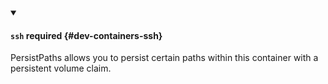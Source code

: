 


<details className="config-field" data-expandable="true" open>
<summary>

#### `ssh` <span className="config-field-required" data-required="false">required</span> <span className="config-field-type"></span> <span className="config-field-default"></span> <span className="config-field-enum"></span> {#dev-containers-ssh}

PersistPaths allows you to persist certain paths within this container with a persistent volume claim.

</summary>

<PartialSshreference />


</details>
